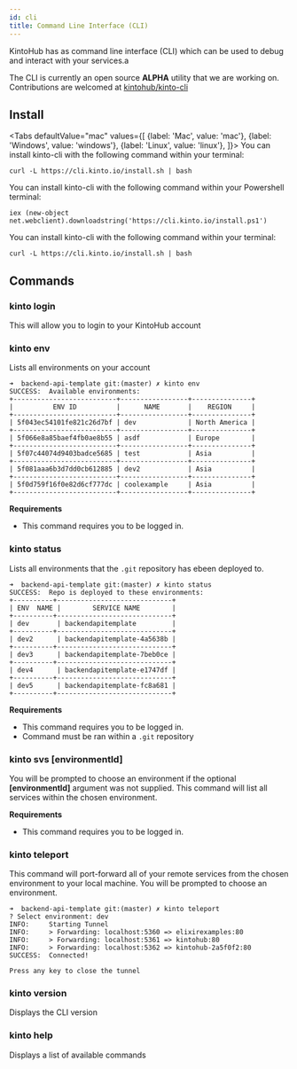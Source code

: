```yaml
---
id: cli
title: Command Line Interface (CLI)
---
```



KintoHub has as command line interface (CLI) which can be used to debug and interact with your services.a

The CLI is currently an open source **ALPHA** utility that we are working on.
Contributions are welcomed at [kintohub/kinto-cli](https://github.com/kintohub/kinto-cli)

## Install

<Tabs
  defaultValue="mac"
  values={[
    {label: 'Mac', value: 'mac'},
    {label: 'Windows', value: 'windows'},
    {label: 'Linux', value: 'linux'},
  ]}>
  <TabItem value="mac">
    You can install kinto-cli with the following command within your terminal:

    curl -L https://cli.kinto.io/install.sh | bash
  </TabItem>
  <TabItem value="windows">
    You can install kinto-cli with the following command within your Powershell terminal:

    iex (new-object net.webclient).downloadstring('https://cli.kinto.io/install.ps1')
  </TabItem>
  <TabItem value="linux">
    You can install kinto-cli with the following command within your terminal:

    curl -L https://cli.kinto.io/install.sh | bash
  </TabItem>
</Tabs>

## Commands

### kinto login

This will allow you to login to your KintoHub account

### kinto env

Lists all environments on your account

```
➜  backend-api-template git:(master) ✗ kinto env
SUCCESS:  Available environments:
+--------------------------+-----------------+---------------+
|          ENV ID          |      NAME       |    REGION     |
+--------------------------+-----------------+---------------+
| 5f043ec54101fe821c26d7bf | dev             | North America |
+--------------------------+-----------------+---------------+
| 5f066e8a85baef4fb0ae8b55 | asdf            | Europe        |
+--------------------------+-----------------+---------------+
| 5f07c44074d9403badce5685 | test            | Asia          |
+--------------------------+-----------------+---------------+
| 5f081aaa6b3d7dd0cb612885 | dev2            | Asia          |
+--------------------------+-----------------+---------------+
| 5f0d759f16f0e82d6cf777dc | coolexample     | Asia          |
+--------------------------+-----------------+---------------+
```

**Requirements**
* This command requires you to be logged in.


### kinto status

Lists all environments that the `.git` repository has ebeen deployed to.

```
➜  backend-api-template git:(master) ✗ kinto status
SUCCESS:  Repo is deployed to these environments:
+----------+-----------------------------+
| ENV  NAME |        SERVICE NAME        |
+----------+-----------------------------+
| dev       | backendapitemplate         |
+----------+-----------------------------+
| dev2      | backendapitemplate-4a5638b |
+----------+-----------------------------+
| dev3      | backendapitemplate-7beb0ce |
+----------+-----------------------------+
| dev4      | backendapitemplate-e1747df |
+----------+-----------------------------+
| dev5      | backendapitemplate-fc8a681 |
+----------+-----------------------------+
```

**Requirements**
* This command requires you to be logged in.
* Command must be ran within a `.git` repository

### kinto svs [environmentId]

You will be prompted to choose an environment if the optional **[environmentId]** argument was not supplied.
This command will list all services within the chosen environment.

**Requirements**
* This command requires you to be logged in.

### kinto teleport

This command will port-forward all of your remote services from the chosen environment to your local machine.
You will be prompted to choose an environment.

```
➜  backend-api-template git:(master) ✗ kinto teleport
? Select environment: dev
INFO:     Starting Tunnel
INFO:     > Forwarding: localhost:5360 => elixirexamples:80
INFO:     > Forwarding: localhost:5361 => kintohub:80
INFO:     > Forwarding: localhost:5362 => kintohub-2a5f0f2:80
SUCCESS:  Connected!

Press any key to close the tunnel
```

### kinto version

Displays the CLI version

### kinto help

Displays a list of available commands
